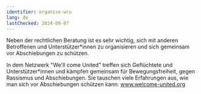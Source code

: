 ```yaml
---
identifier: organise-wcu
lang: de
lastChecked: 2024-09-07
---
```


Neben der rechtlichen Beratung ist es sehr wichtig, sich mit anderen Betroffenen und Unterstützer\*innen zu organisieren und sich gemeinsam vor Abschiebungen zu schützen.

In dem Netzwerk "We'll come United" treffen sich Geflüchtete und Unterstützer\*innen und kämpfen gemeinsam für Bewegungsfreiheit, gegen Rassismus und Abschiebungen. Sie tauschen viele Erfahrungen aus, wie man sich vor Abschiebungen schützen kann: www.welcome-united.org
